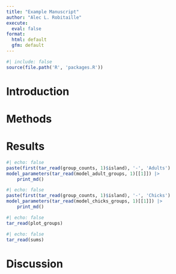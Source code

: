 ```yaml
---
title: "Example Manuscript"
author: "Alec L. Robitaille"
execute:
  eval: false
format:
  html: default
  gfm: default
---
```


```r
#| include: false
source(file.path('R', 'packages.R'))
```


# Introduction



# Methods



# Results


```r
#| echo: false
paste(first(tar_read(group_counts, 1)$island), '-', 'Adults')
model_parameters(tar_read(model_adult_groups, 1)[[1]]) |>
    print_md()
```

```r
#| echo: false
paste(first(tar_read(group_counts, 1)$island), '-', 'Chicks')
model_parameters(tar_read(model_chicks_groups, 1)[[1]]) |>
    print_md()
```


```r
#| echo: false
tar_read(plot_groups)
```

```r
#| echo: false
tar_read(sums)
```


# Discussion

